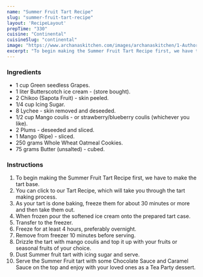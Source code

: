 ---
name: "Summer Fruit Tart Recipe"
slug: "summer-fruit-tart-recipe"
layout: 'RecipeLayout'
prepTime: "330"
cuisine: "Continental"
cuisineSlug: "continental"
image: "https://www.archanaskitchen.com/images/archanaskitchen/1-Author/Swayampurna_Mishra/Sumer_fruit_tart.jpg"
excerpt: "To begin making the Summer Fruit Tart Recipe first, we have to make the tart base"
---

### Ingredients

- 1 cup Green seedless Grapes.
- 1 liter Butterscotch ice cream - (store bought).
- 2 Chikoo (Sapota Fruit) - skin peeled.
- 1/4 cup Icing Sugar.
- 8 Lychee - skin removed and deseeded.
- 1/2 cup Mango coulis - or strawberry/blueberry coulis (whichever you like).
- 2 Plums - deseeded and sliced.
- 1 Mango (Ripe) - sliced.
- 250 grams Whole Wheat Oatmeal Cookies.
- 75 grams Butter (unsalted) - cubed.

### Instructions

1. To begin making the Summer Fruit Tart Recipe first, we have to make the tart base.
1. You can click to our Tart Recipe, which will take you through the tart making process.
1.  As your tart is done baking, freeze them for about 30 minutes or more and then take them out.
1. When frozen pour the softened ice cream onto the prepared tart case.
1. Transfer to the freezer.
1. Freeze for at least 4 hours, preferably overnight.
1. Remove from freezer 10 minutes before serving.
1. Drizzle the tart with mango coulis  and top it up with your fruits or seasonal fruits of your choice.
1. Dust Summer fruit tart with icing sugar and serve.
1. Serve the Summer Fruit tart with some Chocolate Sauce and Caramel Sauce on the top and enjoy with your loved ones as a Tea Party dessert.
